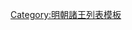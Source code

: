 {{ming|title=明朝弘農國諸王|ed=弘農國|head=[[天顺 (明朝)|天順]]三年（[[1459年]]）七月封。|
{{ming/title}}
{{ming/list|弘農安僖王|[[朱邃㙉]]|朱秩煃、庶三子|[[1459年]]—[[1489年]]|天順三年七月封。[[弘治]]二年薨<ref>《明孝宗實錄》</ref>。}}
{{ming/list|弘農榮惠王|[[朱寘鑭]]|朱邃㙉、庶一子|[[1492年]]—[[1508年]]|弘治五年襲封。[[正德 (明朝)|正德]]三年薨。}}
{{ming/list|弘農恭定王|[[朱台泙]]|朱寘鑭、嫡一子|[[1515年]]—[[1549年]]|正德十年襲封。[[嘉靖]]二十八年薨。}}
{{ming/list|弘農康僖王|[[朱鼒𰘆|朱鼒{{僻字|𰘆|⿰木⿱𪜌子 / ⿰木⿱⿵乃日子}}]]|朱台泙、庶一子|[[1554年]]—[[1572年]]|嘉靖三十三年襲封。[[隆庆 (明朝)|隆慶]]六年薨。}}
{{ming/list|弘農恭順王|[[朱倪𩵑]]<ref>《明神宗實錄》</ref><ref>《萬曆朔方新志》</ref>|朱鼒{{僻字|𰘆|⿰木⿱𪜌子 / ⿰木⿱⿵乃日子}}、嫡一子|[[1575年]]—[[1589年]]|嘉靖三十八年封[[长子 (封号)|長子]]。[[萬曆]]三年襲封。十七年薨。}}
{{ming/list|弘農王|[[朱伸䌍]]|朱倪𩵑、嫡一子|[[1593年]]—[[1604年]]前|萬曆十年封長子。二十一年襲封，薨。}}
{{ming/list|弘農王|[[朱帥鍠]]|朱伸䌍、嫡一子|[[1604年]]—？年|萬曆三十二年封長子，同年襲封。}}
{{ming/note|備註}}
{{ming/note|ref}}
}}<noinclude>
[[Category:明朝諸王列表模板]]
</noinclude>